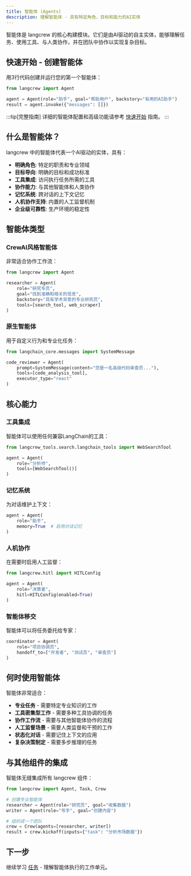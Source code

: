 ```yaml
---
title: 智能体 (Agents)  
description: 理解智能体 - 具有特定角色、目标和能力的AI实体
---
```


智能体是 langcrew 的核心构建模块。它们是由AI驱动的自主实体，能够理解任务、使用工具、与人类协作，并在团队中协作以实现复杂目标。

## 快速开始 - 创建智能体

用3行代码创建并运行您的第一个智能体：

```python
from langcrew import Agent

agent = Agent(role="助手", goal="帮助用户", backstory="有用的AI助手")
result = agent.invoke({"messages": []})
```

:::tip[完整指南]
详细的智能体配置和高级功能请参考 [快速开始](/guides/quickstart) 指南。
:::

## 什么是智能体？

langcrew 中的智能体代表一个AI驱动的实体，具有：

- **明确角色**: 特定的职责和专业领域
- **目标导向**: 明确的目标和成功标准  
- **工具集成**: 访问执行任务所需的工具
- **协作能力**: 与其他智能体和人类协作
- **记忆系统**: 跨对话的上下文记忆
- **人机协作支持**: 内置的人工监督机制
- **企业级可靠性**: 生产环境的稳定性

## 智能体类型

### CrewAI风格智能体

非常适合协作工作流：

```python
from langcrew import Agent

researcher = Agent(
    role="研究专员",
    goal="找到准确和相关的信息",
    backstory="具有学术背景的专业研究员",
    tools=[search_tool, web_scraper]
)
```

### 原生智能体

用于自定义行为和专业化任务：

```python
from langchain_core.messages import SystemMessage

code_reviewer = Agent(
    prompt=SystemMessage(content="您是一名高级代码审查员..."),
    tools=[code_analysis_tool],
    executor_type="react"
)
```

## 核心能力

### 工具集成

智能体可以使用任何兼容LangChain的工具：

```python
from langcrew_tools.search.langchain_tools import WebSearchTool

agent = Agent(
    role="分析师",
    tools=[WebSearchTool()]
)
```

### 记忆系统

为对话维护上下文：

```python
agent = Agent(
    role="助手", 
    memory=True  # 启用对话记忆
)
```

### 人机协作

在需要时启用人工监督：

```python
from langcrew.hitl import HITLConfig

agent = Agent(
    role="决策者",
    hitl=HITLConfig(enabled=True)
)
```

### 智能体移交

智能体可以将任务委托给专家：

```python
coordinator = Agent(
    role="项目协调员",
    handoff_to=["开发者", "测试员", "审查员"]
)
```

## 何时使用智能体

智能体非常适合：

- **专业任务** - 需要特定专业知识的工作
- **工具密集型工作** - 需要多种工具协调的任务
- **协作工作流** - 需要与其他智能体协作的流程
- **人工监督场景** - 需要人类监督和干预的工作
- **状态化对话** - 需要记住上下文的应用
- **复杂决策制定** - 需要多步推理的任务

## 与其他组件的集成

智能体无缝集成所有 langcrew 组件：

```python
from langcrew import Agent, Task, Crew

# 创建专业智能体
researcher = Agent(role="研究员", goal="收集数据")
writer = Agent(role="写手", goal="创建内容")

# 组织成一个团队
crew = Crew(agents=[researcher, writer])
result = crew.kickoff(inputs={"task": "分析市场数据"})
```

## 下一步

继续学习 [任务](/concepts/tasks) - 理解智能体执行的工作单元。